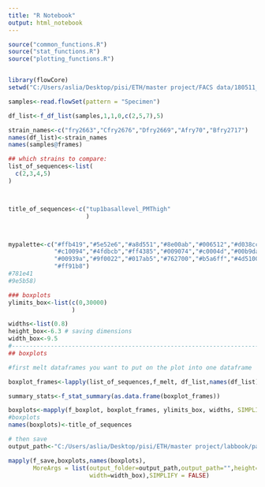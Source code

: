---
title: "R Notebook"
output: html_notebook
---


```{r set parameters}

source("common_functions.R")
source("stat_functions.R")
source("plotting_functions.R")


library(flowCore)
setwd("C:/Users/aslia/Desktop/pisi/ETH/master project/FACS data/180511_tup1basallevel")

samples<-read.flowSet(pattern = "Specimen")

df_list<-f_df_list(samples,1,1,0,c(2,5,7),5)

strain_names<-c("fry2663","Cfry2676","Dfry2669","Afry70","Bfry2717")
names(df_list)<-strain_names
names(samples@frames)
```


```{r boxplot}
## which strains to compare:
list_of_sequences<-list(
  c(2,3,4,5)
)



title_of_sequences<-c("tup1basallevel_PMThigh"
                      )



mypalette<-c("#ffb419","#5e52e6","#a8d551","#8e00ab","#006512","#d038cc","#917f00","#ff6fe4","#144c21",
             "#c10094","#4fdbcb","#ff4385","#009074","#c0004d","#00b9da","#b54700","#006dcb","#ff6a61",
             "#00939a","#9f0022","#017ab5","#762700","#b5a6ff","#4d5100","#f599ff","#d6c688","#582b80",
             "#ff91b8")
#781e41
#9e5b58)

### boxplots
ylimits_box<-list(c(0,30000)
                  )

widths<-list(0.8)
height_box<-6.3 # saving dimensions
width_box<-9.5
#-----------------------------------------------------------------------------------------------
## boxplots

#first melt dataframes you want to put on the plot into one dataframe

boxplot_frames<-lapply(list_of_sequences,f_melt, df_list,names(df_list),"488 [C]-H" )

summary_stats<-f_stat_summary(as.data.frame(boxplot_frames))

boxplots<-mapply(f_boxplot, boxplot_frames, ylimits_box, widths, SIMPLIFY = FALSE) # create boxplots
#boxplots
names(boxplots)<-title_of_sequences

# then save
output_path<-"C:/Users/aslia/Desktop/pisi/ETH/master project/labbook/paper/figures/figure3"

mapply(f_save,boxplots,names(boxplots),
       MoreArgs = list(output_folder=output_path,output_path="",height=height_box,
                       width=width_box),SIMPLIFY = FALSE)
```



